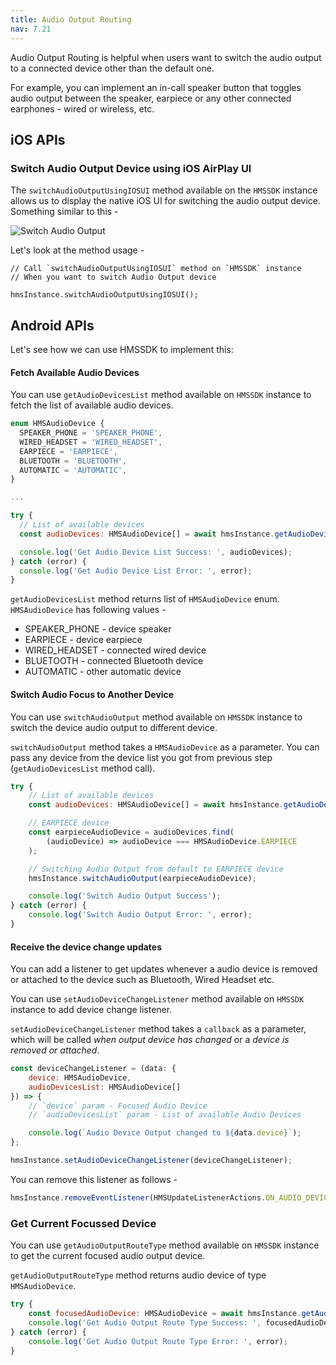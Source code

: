 ```yaml
---
title: Audio Output Routing
nav: 7.21
---
```


Audio Output Routing is helpful when users want to switch the audio output to a connected device other than the default one.

For example, you can implement an in-call speaker button that toggles audio output between the speaker, earpiece or any other connected earphones - wired or wireless, etc.

## iOS APIs

### Switch Audio Output Device using iOS AirPlay UI

The `switchAudioOutputUsingIOSUI` method available on the `HMSSDK` instance allows us to display the native iOS UI for switching the audio output device. Something similar to this -

![Switch Audio Output](/docs/v2/flutter-switch-audio.PNG)

Let's look at the method usage -

```js{4}
// Call `switchAudioOutputUsingIOSUI` method on `HMSSDK` instance
// When you want to switch Audio Output device

hmsInstance.switchAudioOutputUsingIOSUI();
```


## Android APIs

Let's see how we can use HMSSDK to implement this:

<div className="steps-container">

#### Fetch Available Audio Devices

You can use `getAudioDevicesList` method available on `HMSSDK` instance to fetch the list of available audio devices.

```js
enum HMSAudioDevice {
  SPEAKER_PHONE = 'SPEAKER_PHONE',
  WIRED_HEADSET = 'WIRED_HEADSET',
  EARPIECE = 'EARPIECE',
  BLUETOOTH = 'BLUETOOTH',
  AUTOMATIC = 'AUTOMATIC',
}

...

try {
  // List of available devices
  const audioDevices: HMSAudioDevice[] = await hmsInstance.getAudioDevicesList();

  console.log('Get Audio Device List Success: ', audioDevices);
} catch (error) {
  console.log('Get Audio Device List Error: ', error);
}
```

`getAudioDevicesList` method returns list of `HMSAudioDevice` enum. `HMSAudioDevice` has following values -

-   SPEAKER_PHONE - device speaker
-   EARPIECE - device earpiece
-   WIRED_HEADSET - connected wired device
-   BLUETOOTH - connected Bluetooth device
-   AUTOMATIC - other automatic device

#### Switch Audio Focus to Another Device

You can use `switchAudioOutput` method available on `HMSSDK` instance to switch the device audio output to different device.

`switchAudioOutput` method takes a `HMSAudioDevice` as a parameter. You can pass any device from the device list you got from previous step (`getAudioDevicesList` method call).

```js
try {
    // List of available devices
    const audioDevices: HMSAudioDevice[] = await hmsInstance.getAudioDevicesList();

    // EARPIECE device
    const earpieceAudioDevice = audioDevices.find(
        (audioDevice) => audioDevice === HMSAudioDevice.EARPIECE
    );

    // Switching Audio Output from default to EARPIECE device
    hmsInstance.switchAudioOutput(earpieceAudioDevice);

    console.log('Switch Audio Output Success');
} catch (error) {
    console.log('Switch Audio Output Error: ', error);
}
```

#### Receive the device change updates

You can add a listener to get updates whenever a audio device is removed or attached to the device such as Bluetooth, Wired Headset etc.

You can use `setAudioDeviceChangeListener` method available on `HMSSDK` instance to add device change listener.

`setAudioDeviceChangeListener` method takes a `callback` as a parameter, which will be called _when output device has changed_ or a _device is removed or attached_.

```js
const deviceChangeListener = (data: {
    device: HMSAudioDevice,
    audioDevicesList: HMSAudioDevice[]
}) => {
    // `device` param - Focused Audio Device
    // `audioDevicesList` param - List of available Audio Devices

    console.log(`Audio Device Output changed to ${data.device}`);
};

hmsInstance.setAudioDeviceChangeListener(deviceChangeListener);
```

You can remove this listener as follows -

```js
hmsInstance.removeEventListener(HMSUpdateListenerActions.ON_AUDIO_DEVICE_CHANGED);
```

</div>

### Get Current Focussed Device

You can use `getAudioOutputRouteType` method available on `HMSSDK` instance to get the current focused audio output device.

`getAudioOutputRouteType` method returns audio device of type `HMSAudioDevice`.

```js
try {
    const focusedAudioDevice: HMSAudioDevice = await hmsInstance.getAudioOutputRouteType();
    console.log('Get Audio Output Route Type Success: ', focusedAudioDevice);
} catch (error) {
    console.log('Get Audio Output Route Type Error: ', error);
}
```
